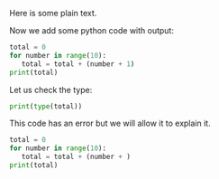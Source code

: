 <!-- Variant for non-slide outputs -->

Here is some plain text.

Now we add some python code with output:

```python
total = 0
for number in range(10):
   total = total + (number + 1)
print(total)
```


Let us check the type:
```python
print(type(total))
```


This code has an error but we will allow it to explain it.

```python
total = 0
for number in range(10):
   total = total + (number + )
print(total)
```


